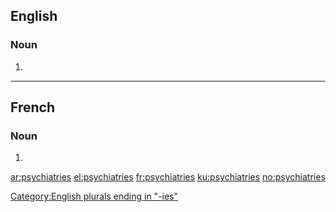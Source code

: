 ==English==

===Noun===
{{head|en|noun plural form}}

# {{plural of|psychiatry|lang=en}}

[[Category:English plurals ending in "-ies"]]

----

==French==

===Noun===
{{head|fr|noun plural form|g=f}}

# {{plural of|psychiatrie|lang=fr}}

[[ar:psychiatries]]
[[el:psychiatries]]
[[fr:psychiatries]]
[[ku:psychiatries]]
[[no:psychiatries]]